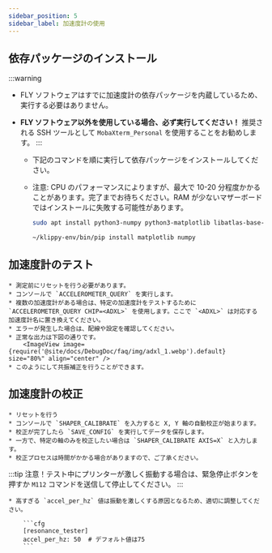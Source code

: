 ```yaml
---
sidebar_position: 5
sidebar_label: 加速度計の使用
---
```




## 依存パッケージのインストール

:::warning
- FLY ソフトウェアはすでに加速度計の依存パッケージを内蔵しているため、実行する必要はありません。
- **FLY ソフトウェア以外を使用している場合、必ず実行してください！** 推奨される SSH ツールとして `MobaXterm_Personal` を使用することをお勧めします。
:::

    * 下記のコマンドを順に実行して依存パッケージをインストールしてください。
    * 注意: CPU のパフォーマンスによりますが、最大で 10-20 分程度かかることがあります。完了までお待ちください。RAM が少ないマザーボードではインストールに失敗する可能性があります。

        ```bash
        sudo apt install python3-numpy python3-matplotlib libatlas-base-dev
        ```

        ```bash
        ~/klippy-env/bin/pip install matplotlib numpy
        ```

## 加速度計のテスト

    * 測定前にリセットを行う必要があります。
    * コンソールで `ACCELEROMETER_QUERY` を実行します。
    * 複数の加速度計がある場合は、特定の加速度計をテストするために `ACCELEROMETER_QUERY CHIP=<ADXL>` を使用します。ここで `<ADXL>` は対応する加速度計名に置き換えてください。
    * エラーが発生した場合は、配線や設定を確認してください。
    * 正常な出力は下図の通りです。
        <ImageView image={require('@site/docs/DebugDoc/faq/img/adxl_1.webp').default} size="80%" align="center" />
    * このようにして共振補正を行うことができます。

## 加速度計の校正

    * リセットを行う
    * コンソールで `SHAPER_CALIBRATE` を入力すると X, Y 軸の自動校正が始まります。
    * 校正が完了したら `SAVE_CONFIG` を実行してデータを保存します。
    * 一方で、特定の軸のみを校正したい場合は `SHAPER_CALIBRATE AXIS=X` と入力します。
    * 校正プロセスは時間がかかる場合がありますので、ご了承ください。

:::tip
注意！テスト中にプリンターが激しく振動する場合は、緊急停止ボタンを押すか `M112` コマンドを送信して停止してください。
:::

    * 高すぎる `accel_per_hz` 値は振動を激しくする原因となるため、適切に調整してください。

        ```cfg
        [resonance_tester]
        accel_per_hz: 50  # デフォルト値は75
        ```
